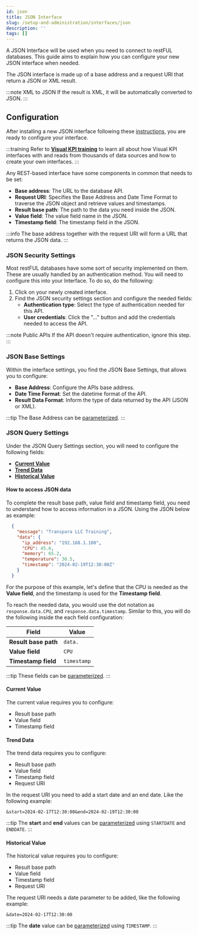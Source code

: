 ```yaml
---
id: json
title: JSON Interface
slug: /setup-and-administration/interfaces/json
description: ''
tags: []
---
```



A JSON Interface will be used when you need to connect to restFUL databases. This guide aims to explain how you can configure your new JSON interface when needed.

The JSON interface is made up of a base address and a request URI that return a JSON or XML result.

:::note XML to JSON
If the result is XML, it will be automatically converted to JSON.
:::

## Configuration

After installing a new JSON interface following these [instructions](/docs/setup-and-administration/interfaces/configuration), you are ready to configure your interface.

:::training
Refer to **[Visual KPI training](https://www.transpara.com/lesson/creating-json-interfaces-rest-2/)** to learn all about how Visual KPI interfaces with and reads from thousands of data sources and how to create your own interfaces.
:::

Any REST-based interface have some components in common that needs to be set:

- **Base address**:  The URL to the database API.
- **Request URI**: Specifies the Base Address and Date Time Format to traverse the JSON object and retrieve values and timestamps.
- **Result base path**: The path to the data you need inside the JSON.
- **Value field**: The value field name in the JSON.
- **Timestamp field**: The timestamp field in the JSON.

:::info
The base address together with the request URI will form a URL that returns the JSON data.
:::

### JSON Security Settings

Most restFUL databases have some sort of security  implemented on them. These are usually handled by an authentication method. You will need to configure this into your Interface. To do so, do the following:

1. Click on your newly created interface.
2. Find the JSON security settings section and configure the needed fields:
    - **Authentication type**: Select the type of authentication needed for this API.
    - **User credentials**: Click the "..." button and add the credentials needed to access the API.

:::note Public APIs
If the API doesn't require authentication, ignore this step.
:::

### JSON Base Settings

Within the interface settings, you find the JSON Base Settings, that allows you to configure:

- **Base Address**: Configure the APIs base address.
- **Date Time Format**: Set the datetime format of the API.
- **Result Data Format**: Inform the type of data returned by the API (JSON or XML).

:::tip
The Base Address can be [parameterized](/docs/setup-and-administration/interfaces/parameterizing).
:::

### JSON Query Settings

Under the JSON Query Settings section, you will need to configure the following fields:

- **[Current Value](#current-value)**
- **[Trend Data](#trend-data)**
- **[Historical Value](#historical-value)**

#### How to access JSON data

To complete the result base path, value field and timestamp field, you need to understand how to access information in a JSON. Using the JSON below as example:

```json
  {
    "message": "Transpara LLC Training",
    "data": {
      "ip_address": "192.168.1.100",
      "CPU": 45.6,
      "memory": 65.2,
      "temperature": 38.5,
      "timestamp": "2024-02-19T12:30:00Z"
    }
  }
```

For the purpose of this example, let's define that the CPU is needed as the **Value field**, and the timestamp is used for the **Timestamp field**. 

To reach the needed data, you would use the dot notation as `response.data.CPU`, and `response.data.timestamp`. Similar to this, you will do the following inside the each field configuration:

| Field               | Value              |
|---------------------|--------------------|
| **Result base path**| `data.`            |
| **Value field**     | `CPU`              |
| **Timestamp field** | `timestamp`        |

:::tip
These fields can be [parameterized](/docs/setup-and-administration/interfaces/parameterizing).
:::

#### Current Value

The current value requires you to configure:

- Result base path
- Value field
- Timestamp field

#### Trend Data

The trend data requires you to configure:

- Result base path
- Value field
- Timestamp field
- Request URI

In the request URI you need to add a start date and an end date. Like the following example:

```
&start=2024-02-17T12:30:00&end=2024-02-19T12:30:00
```

:::tip
The **start** and **end** values can be [parameterized](/docs/setup-and-administration/interfaces/parameterizing) using `STARTDATE` and `ENDDATE`.
:::

#### Historical Value

The historical value requires you to configure:

- Result base path
- Value field
- Timestamp field
- Request URI

The request URI needs a date parameter to be added, like the following example:

```
&date=2024-02-17T12:30:00
```

:::tip
The **date** value can be [parameterized](/docs/setup-and-administration/interfaces/parameterizing) using `TIMESTAMP`.
:::
